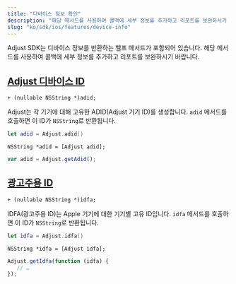 ```yaml
---
title: "디바이스 정보 확인"
description: "해당 메서드를 사용하여 콜백에 세부 정보를 추가하고 리포트를 보완하시기 바랍니다."
slug: "ko/sdk/ios/features/device-info"
---
```


Adjust SDK는 디바이스 정보를 반환하는 헬프 메서드가 포함되어 있습니다. 해당 메서드를 사용하여 콜백에 세부 정보를 추가하고 리포트를 보완하시기 바랍니다.

## [Adjust 디바이스 ID](adjust-device-identifier)

```objc
+ (nullable NSString *)adid;
```

Adjust는 각 기기에 대해 고유한 ADID\(Adjust 기기 ID\)를 생성합니다. `adid` 메서드를 호출하면 이 ID가 `NSString`로 반환됩니다.

<Tabs>
<Tab title="Swift" sync="swift">

```swift
let adid = Adjust.adid()
```

</Tab>
<Tab title="Objective-C" sync="objc">

```objc
NSString *adid = [Adjust adid];
```

</Tab>
<Tab title="Javascript" sync="js">

```js
var adid = Adjust.getAdid();
```

</Tab>
</Tabs>

## [광고주용 ID](id-for-advertisers)

```objc
+ (nullable NSString *)idfa;
```

IDFA\(광고주용 ID\)는 Apple 기기에 대한 기기별 고유 ID입니다. `idfa` 메서드를 호출하면 이 ID가 `NSString`로 반환됩니다.

<Tabs>
<Tab title="Swift" sync="swift">

```swift
let idfa = Adjust.idfa()
```

</Tab>
<Tab title="Objective-C" sync="objc">

```objc
NSString *idfa = [Adjust idfa];
```

</Tab>
<Tab title="Javascript" sync="js">

```js
Adjust.getIdfa(function (idfa) {
   // …
});
```

</Tab>
</Tabs>
